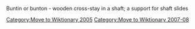 [[Category:Move to Wiktionary 2005]]
[[Category:Move to Wiktionary 2007-08]]
Buntin or bunton - wooden cross-stay in a shaft; a support for shaft slides


{{industry-stub}}
